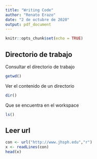 ```yaml
---
title: "Writing Code"
author: "Renato Erazo"
date: "2 de octubre de 2020"
output: pdf_document
---
```


```r
knitr::opts_chunk$set(echo = TRUE)
```

## Directorio de trabajo

Consultar el directorio de trabajo
```r
getwd()
```
Ver el contenido de un directorio
```r
dir()
```
Que se encuentra en el workspace
```r
ls()
```

##  Leer url

```r
con <- url("http://www.jhsph.edu","r")
x <- readLines(con)
head(x)
```

